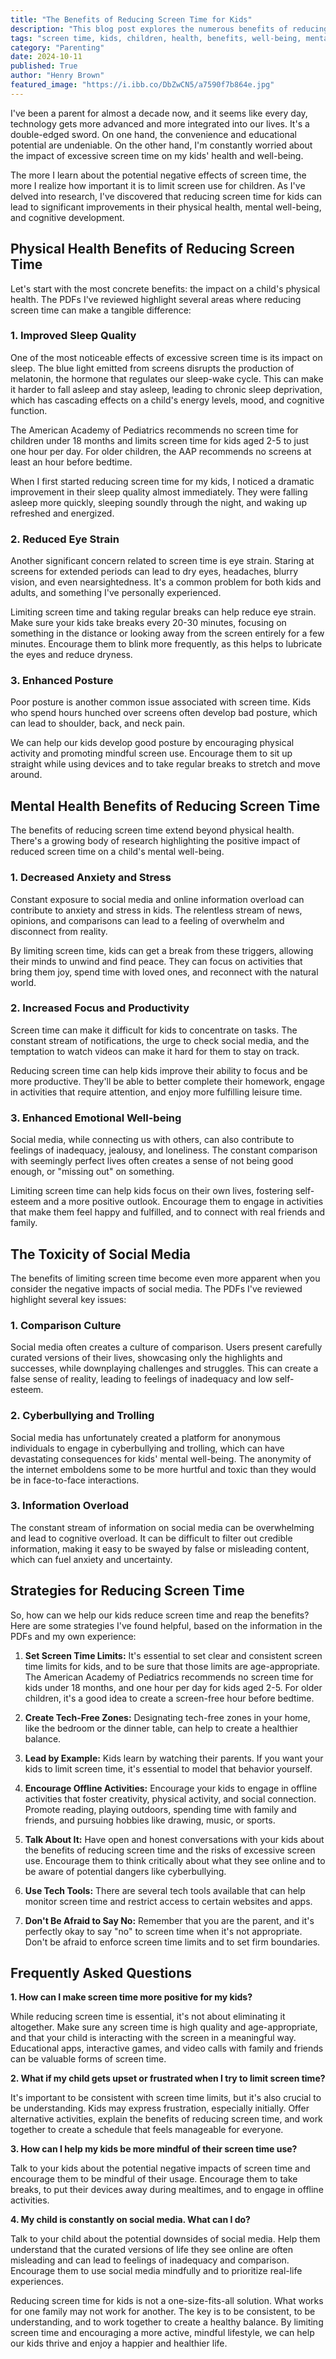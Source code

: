 ```yaml
---
title: "The Benefits of Reducing Screen Time for Kids"
description: "This blog post explores the numerous benefits of reducing screen time for children, including improved physical health, enhanced mental well-being, and better cognitive development. It provides practical strategies for parents to help their kids limit screen use and thrive."
tags: "screen time, kids, children, health, benefits, well-being, mental health, physical health, sleep, eye strain, posture, anxiety, stress, focus, productivity, social media, cyberbullying, information overload, strategies, limits, tech-free zones, offline activities, mindfulness, technology"
category: "Parenting"
date: 2024-10-11
published: True
author: "Henry Brown"
featured_image: "https://i.ibb.co/DbZwCN5/a7590f7b864e.jpg"
---
```



I've been a parent for almost a decade now, and it seems like every day, technology gets more advanced and more integrated into our lives. It's a double-edged sword. On one hand, the convenience and educational potential are undeniable. On the other hand, I'm constantly worried about the impact of excessive screen time on my kids' health and well-being. 

The more I learn about the potential negative effects of screen time, the more I realize how important it is to limit screen use for children.  As I've delved into research, I've discovered that reducing screen time for kids can lead to significant improvements in their physical health, mental well-being, and cognitive development. 

## Physical Health Benefits of Reducing Screen Time

Let's start with the most concrete benefits: the impact on a child's physical health. The PDFs I've reviewed highlight several areas where reducing screen time can make a tangible difference:

### 1. Improved Sleep Quality

One of the most noticeable effects of excessive screen time is its impact on sleep. The blue light emitted from screens disrupts the production of melatonin, the hormone that regulates our sleep-wake cycle. This can make it harder to fall asleep and stay asleep, leading to chronic sleep deprivation, which has cascading effects on a child's energy levels, mood, and cognitive function.  

The American Academy of Pediatrics recommends no screen time for children under 18 months and limits screen time for kids aged 2-5 to just one hour per day.  For older children, the AAP recommends no screens at least an hour before bedtime.  

When I first started reducing screen time for my kids, I noticed a dramatic improvement in their sleep quality almost immediately.  They were falling asleep more quickly, sleeping soundly through the night, and waking up refreshed and energized.

### 2. Reduced Eye Strain

Another significant concern related to screen time is eye strain. Staring at screens for extended periods can lead to dry eyes, headaches, blurry vision, and even nearsightedness.  It's a common problem for both kids and adults, and something I've personally experienced.  

Limiting screen time and taking regular breaks can help reduce eye strain.  Make sure your kids take breaks every 20-30 minutes, focusing on something in the distance or looking away from the screen entirely for a few minutes.  Encourage them to blink more frequently, as this helps to lubricate the eyes and reduce dryness.

### 3. Enhanced Posture

Poor posture is another common issue associated with screen time.  Kids who spend hours hunched over screens often develop bad posture, which can lead to shoulder, back, and neck pain.  

We can help our kids develop good posture by encouraging physical activity and promoting mindful screen use.  Encourage them to sit up straight while using devices and to take regular breaks to stretch and move around.

## Mental Health Benefits of Reducing Screen Time

The benefits of reducing screen time extend beyond physical health.  There's a growing body of research highlighting the positive impact of reduced screen time on a child's mental well-being.  

### 1. Decreased Anxiety and Stress

Constant exposure to social media and online information overload can contribute to anxiety and stress in kids.  The relentless stream of news, opinions, and comparisons can lead to a feeling of overwhelm and disconnect from reality.

By limiting screen time, kids can get a break from these triggers, allowing their minds to unwind and find peace.  They can focus on activities that bring them joy, spend time with loved ones, and reconnect with the natural world.

### 2. Increased Focus and Productivity

Screen time can make it difficult for kids to concentrate on tasks.  The constant stream of notifications, the urge to check social media, and the temptation to watch videos can make it hard for them to stay on track.  

Reducing screen time can help kids improve their ability to focus and be more productive. They'll be able to better complete their homework, engage in activities that require attention, and enjoy more fulfilling leisure time.

### 3. Enhanced Emotional Well-being

Social media, while connecting us with others, can also contribute to feelings of inadequacy, jealousy, and loneliness.  The constant comparison with seemingly perfect lives often creates a sense of not being good enough, or "missing out" on something.  

Limiting screen time can help kids focus on their own lives, fostering self-esteem and a more positive outlook.  Encourage them to engage in activities that make them feel happy and fulfilled, and to connect with real friends and family.

## The Toxicity of Social Media

The benefits of limiting screen time become even more apparent when you consider the negative impacts of social media.  The PDFs I've reviewed highlight several key issues:

### 1. Comparison Culture

Social media often creates a culture of comparison. Users present carefully curated versions of their lives, showcasing only the highlights and successes, while downplaying challenges and struggles.  This can create a false sense of reality, leading to feelings of inadequacy and low self-esteem.

### 2. Cyberbullying and Trolling

Social media has unfortunately created a platform for anonymous individuals to engage in cyberbullying and trolling, which can have devastating consequences for kids' mental well-being. The anonymity of the internet emboldens some to be more hurtful and toxic than they would be in face-to-face interactions.

### 3. Information Overload

The constant stream of information on social media can be overwhelming and lead to cognitive overload.  It can be difficult to filter out credible information, making it easy to be swayed by false or misleading content, which can fuel anxiety and uncertainty.

## Strategies for Reducing Screen Time

So, how can we help our kids reduce screen time and reap the benefits?  Here are some strategies I've found helpful, based on the information in the PDFs and my own experience:

1. **Set Screen Time Limits:**  It's essential to set clear and consistent screen time limits for kids, and to be sure that those limits are age-appropriate.  The American Academy of Pediatrics recommends no screen time for kids under 18 months, and one hour per day for kids aged 2-5.  For older children, it's a good idea to create a screen-free hour before bedtime.  

2. **Create Tech-Free Zones:** Designating tech-free zones in your home, like the bedroom or the dinner table, can help to create a healthier balance.  

3. **Lead by Example:**  Kids learn by watching their parents.  If you want your kids to limit screen time, it's essential to model that behavior yourself.

4. **Encourage Offline Activities:**  Encourage your kids to engage in offline activities that foster creativity, physical activity, and social connection.  Promote reading, playing outdoors, spending time with family and friends, and pursuing hobbies like drawing, music, or sports.  

5. **Talk About It:**  Have open and honest conversations with your kids about the benefits of reducing screen time and the risks of excessive screen use.  Encourage them to think critically about what they see online and to be aware of potential dangers like cyberbullying.

6. **Use Tech Tools:**  There are several tech tools available that can help monitor screen time and restrict access to certain websites and apps.

7. **Don't Be Afraid to Say No:**  Remember that you are the parent, and it's perfectly okay to say "no" to screen time when it's not appropriate.  Don't be afraid to enforce screen time limits and to set firm boundaries.

## Frequently Asked Questions

**1. How can I make screen time more positive for my kids?**

While reducing screen time is essential, it's not about eliminating it altogether.  Make sure any screen time is high quality and age-appropriate, and that your child is interacting with the screen in a meaningful way.  Educational apps, interactive games, and video calls with family and friends can be valuable forms of screen time. 

**2. What if my child gets upset or frustrated when I try to limit screen time?**

It's important to be consistent with screen time limits, but it's also crucial to be understanding.  Kids may express frustration, especially initially.  Offer alternative activities, explain the benefits of reducing screen time, and work together to create a schedule that feels manageable for everyone.

**3.  How can I help my kids be more mindful of their screen time use?**

Talk to your kids about the potential negative impacts of screen time and encourage them to be mindful of their usage.  Encourage them to take breaks, to put their devices away during mealtimes, and to engage in offline activities.

**4. My child is constantly on social media. What can I do?**

Talk to your child about the potential downsides of social media.  Help them understand that the curated versions of life they see online are often misleading and can lead to feelings of inadequacy and comparison.  Encourage them to use social media mindfully and to prioritize real-life experiences.

Reducing screen time for kids is not a one-size-fits-all solution.  What works for one family may not work for another.  The key is to be consistent, to be understanding, and to work together to create a healthy balance. By limiting screen time and encouraging a more active, mindful lifestyle, we can help our kids thrive and enjoy a happier and healthier life.
